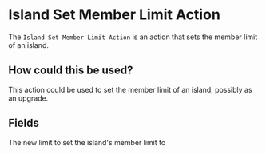 
# Island Set Member Limit Action

The `Island Set Member Limit Action` is an action that sets the member limit of an island.

## How could this be used?

This action could be used to set the member limit of an island, possibly as an upgrade.

## Fields

<ActionsField />

<EntryField name="Size" required>
    The new limit to set the island's member limit to
</EntryField>
